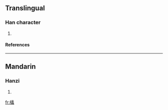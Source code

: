 ==Translingual==
===Han character===
{{Han char|rn=75|rad=木|as=21|sn=25|four=4793<sub>6</sub>|canj=木女人戈 (DVOI)}}
# {{defn|Han|sort=木21}}
====References====
{{Han ref|kx=0564.160|dkj=15970|dj=0953.200|hdz=21326.140|uh=6B1A|ud=27418|bh=F8F4|bd=63732}}

----
==Mandarin==
===Hanzi===
{{cmn-hanzi|pin=[[lǐ]] (li3)|wg=li<sup>3</sup>}}
# {{defn|Mandarin}}

[[fr:欚]]